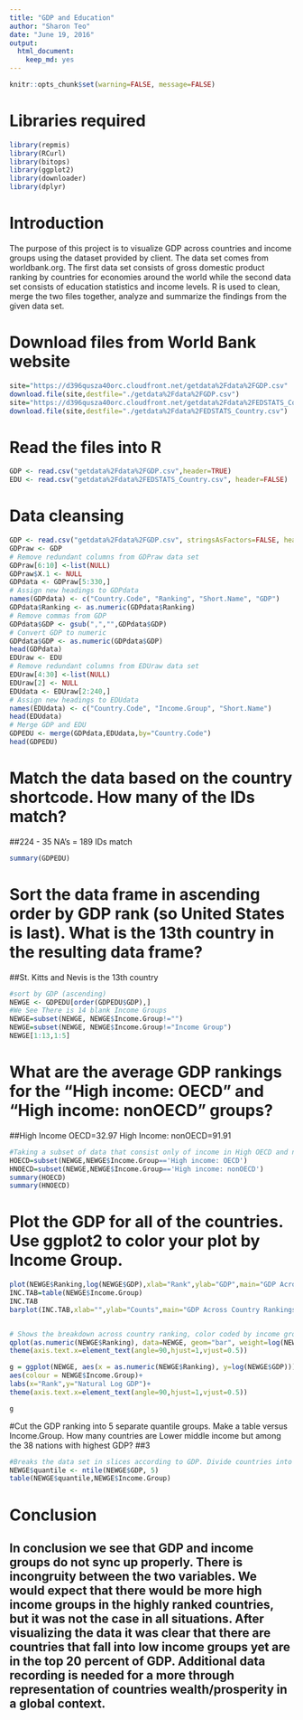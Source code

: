 ```yaml
---
title: "GDP and Education"
author: "Sharon Teo"
date: "June 19, 2016"
output: 
  html_document:
    keep_md: yes
---
```

```R
knitr::opts_chunk$set(warning=FALSE, message=FALSE)
```

# Libraries required
```R
library(repmis)
library(RCurl)
library(bitops)
library(ggplot2)
library(downloader)
library(dplyr)
```

# Introduction
The purpose of this project is to visualize GDP across countries and income groups using the dataset  provided by client. The data set comes from worldbank.org. The first data set consists of gross domestic product ranking by countries for economies around the world while the second data set consists of education statistics and income levels. R is used to clean, merge the two files together, analyze and summarize the findings from the given data set.

# Download files from World Bank website
```R
site="https://d396qusza40orc.cloudfront.net/getdata%2Fdata%2FGDP.csv" 
download.file(site,destfile="./getdata%2Fdata%2FGDP.csv")
site="https://d396qusza40orc.cloudfront.net/getdata%2Fdata%2FEDSTATS_Country.csv" 
download.file(site,destfile="./getdata%2Fdata%2FEDSTATS_Country.csv")
```

# Read the files into R
```R
GDP <- read.csv("getdata%2Fdata%2FGDP.csv",header=TRUE)
EDU <- read.csv("getdata%2Fdata%2FEDSTATS_Country.csv", header=FALSE)
```

# Data cleansing
```R
GDP <- read.csv("getdata%2Fdata%2FGDP.csv", stringsAsFactors=FALSE, header=TRUE)
GDPraw <- GDP
# Remove redundant columns from GDPraw data set
GDPraw[6:10] <-list(NULL)
GDPraw$X.1 <- NULL
GDPdata <- GDPraw[5:330,]
# Assign new headings to GDPdata
names(GDPdata) <- c("Country.Code", "Ranking", "Short.Name", "GDP")
GDPdata$Ranking <- as.numeric(GDPdata$Ranking)
# Remove commas from GDP
GDPdata$GDP <- gsub(",","",GDPdata$GDP)
# Convert GDP to numeric
GDPdata$GDP <- as.numeric(GDPdata$GDP)
head(GDPdata)
EDUraw <- EDU
# Remove redundant columns from EDUraw data set
EDUraw[4:30] <-list(NULL)
EDUraw[2] <- NULL
EDUdata <- EDUraw[2:240,]
# Assign new headings to EDUdata
names(EDUdata) <- c("Country.Code", "Income.Group", "Short.Name")
head(EDUdata)
# Merge GDP and EDU
GDPEDU <- merge(GDPdata,EDUdata,by="Country.Code")
head(GDPEDU)
```

# Match the data based on the country shortcode. How many of the IDs match?  
##224 - 35 NA's = 189 IDs match
```R
summary(GDPEDU)
```

# Sort the data frame in ascending order by GDP rank (so United States is last). What is the 13th country in the resulting data frame?  
##St. Kitts and Nevis is the 13th country
```R
#sort by GDP (ascending)
NEWGE <- GDPEDU[order(GDPEDU$GDP),] 
#We See There is 14 blank Income Groups
NEWGE=subset(NEWGE, NEWGE$Income.Group!="")
NEWGE=subset(NEWGE, NEWGE$Income.Group!="Income Group")
NEWGE[1:13,1:5]
```
# What are the average GDP rankings for the "High income: OECD" and "High income: nonOECD" groups? 
##High Income OECD=32.97 High Income: nonOECD=91.91
```R
#Taking a subset of data that consist only of income in High OECD and nonOECD
HOECD=subset(NEWGE,NEWGE$Income.Group=='High income: OECD')
HNOECD=subset(NEWGE,NEWGE$Income.Group=='High income: nonOECD')
summary(HOECD)
summary(HNOECD)
```
# Plot the GDP for all of the countries. Use ggplot2 to color your plot by Income Group.

```R
plot(NEWGE$Ranking,log(NEWGE$GDP),xlab="Rank",ylab="GDP",main="GDP Across Country Rankings")
INC.TAB=table(NEWGE$Income.Group)
INC.TAB
barplot(INC.TAB,xlab="",ylab="Counts",main="GDP Across Country Rankings",col=rainbow(7),las=3,cex.names = .45)


# Shows the breakdown across country ranking, color coded by income group
qplot(as.numeric(NEWGE$Ranking), data=NEWGE, geom="bar", weight=log(NEWGE$GDP), ylab="GDP",xlab="Ranking",main = "GDP According to Country Rank",fill=NEWGE$Income.Group)+
theme(axis.text.x=element_text(angle=90,hjust=1,vjust=0.5))

g = ggplot(NEWGE, aes(x = as.numeric(NEWGE$Ranking), y=log(NEWGE$GDP)))  + geom_point()+
aes(colour = NEWGE$Income.Group)+
labs(x="Rank",y="Natural Log GDP")+ 
theme(axis.text.x=element_text(angle=90,hjust=1,vjust=0.5))

g
```

#Cut the GDP ranking into 5 separate quantile groups. Make a table versus Income.Group. How many countries are Lower middle income but among the 38 nations with highest GDP?
##3

```R
#Breaks the data set in slices according to GDP. Divide countries into five groups by GDP. 1(low income) reflects the lowest tier of GDP and 5 is highest(wealthy nations)
NEWGE$quantile <- ntile(NEWGE$GDP, 5)
table(NEWGE$quantile,NEWGE$Income.Group)
```

# Conclusion
## In conclusion we see that GDP and income groups do not sync up properly.     There is incongruity between the two variables. We would expect that there    would be more high income groups in the highly ranked countries, but it was    not the case in all situations. After visualizing the data it was clear that  there are countries that fall into low income groups yet are in the top 20    percent of GDP. Additional data recording is needed for a more through        representation of countries wealth/prosperity in a global context.

